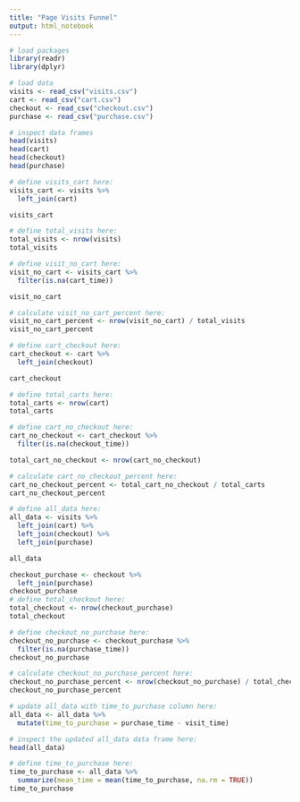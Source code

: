 ```yaml
---
title: "Page Visits Funnel"
output: html_notebook
---
```


```r
# load packages
library(readr)
library(dplyr)
```

```r
# load data
visits <- read_csv("visits.csv")
cart <- read_csv("cart.csv")
checkout <- read_csv("checkout.csv")
purchase <- read_csv("purchase.csv")
```

```r
# inspect data frames
head(visits)
head(cart)
head(checkout)
head(purchase)
```

```r
# define visits_cart here:
visits_cart <- visits %>%
  left_join(cart)

visits_cart
```

```r
# define total_visits here:
total_visits <- nrow(visits)
total_visits
```

```r
# define visit_no_cart here:
visit_no_cart <- visits_cart %>%
  filter(is.na(cart_time))

visit_no_cart
```

```r
# calculate visit_no_cart_percent here:
visit_no_cart_percent <- nrow(visit_no_cart) / total_visits
visit_no_cart_percent
```

```r
# define cart_checkout here:
cart_checkout <- cart %>%
  left_join(checkout)

cart_checkout
```

```r
# define total_carts here:
total_carts <- nrow(cart)
total_carts
```

```r
# define cart_no_checkout here:
cart_no_checkout <- cart_checkout %>%
  filter(is.na(checkout_time))

total_cart_no_checkout <- nrow(cart_no_checkout)
```

```r
# calculate cart_no_checkout_percent here:
cart_no_checkout_percent <- total_cart_no_checkout / total_carts
cart_no_checkout_percent
```

```r
# define all_data here:
all_data <- visits %>%
  left_join(cart) %>%
  left_join(checkout) %>%
  left_join(purchase)

all_data


```

```r
checkout_purchase <- checkout %>%
  left_join(purchase)
checkout_purchase
# define total_checkout here:
total_checkout <- nrow(checkout_purchase)
total_checkout
```

```r
# define checkout_no_purchase here:
checkout_no_purchase <- checkout_purchase %>%
  filter(is.na(purchase_time))
checkout_no_purchase
```

```r
# calculate checkout_no_purchase_percent here:
checkout_no_purchase_percent <- nrow(checkout_no_purchase) / total_checkout
checkout_no_purchase_percent
```

```r
# update all_data with time_to_purchase column here:
all_data <- all_data %>%
  mutate(time_to_purchase = purchase_time - visit_time)

```

```r
# inspect the updated all_data data frame here:
head(all_data)
```

```r
# define time_to_purchase here:
time_to_purchase <- all_data %>%
  summarize(mean_time = mean(time_to_purchase, na.rm = TRUE))
time_to_purchase


```
